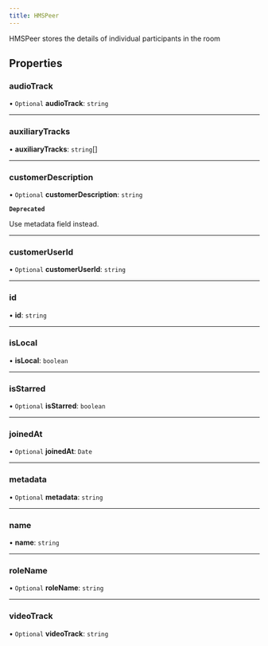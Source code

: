 ```yaml
---
title: HMSPeer
---
```


HMSPeer stores the details of individual participants in the room

## Properties

### audioTrack

• `Optional` **audioTrack**: `string`

---

### auxiliaryTracks

• **auxiliaryTracks**: `string`[]

---

### customerDescription

• `Optional` **customerDescription**: `string`

**`Deprecated`**

Use metadata field instead.

---

### customerUserId

• `Optional` **customerUserId**: `string`

---

### id

• **id**: `string`

---

### isLocal

• **isLocal**: `boolean`

---

### isStarred

• `Optional` **isStarred**: `boolean`

---

### joinedAt

• `Optional` **joinedAt**: `Date`

---

### metadata

• `Optional` **metadata**: `string`

---

### name

• **name**: `string`

---

### roleName

• `Optional` **roleName**: `string`

---

### videoTrack

• `Optional` **videoTrack**: `string`
